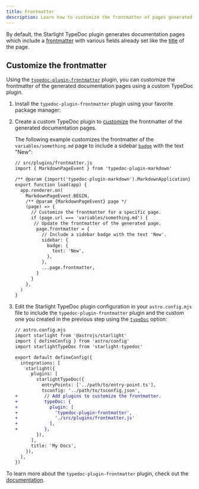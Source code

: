 ```yaml
---
title: Frontmatter
description: Learn how to customize the frontmatter of pages generated by the Starlight TypeDoc plugin.
---
```


By default, the Starlight TypeDoc plugin generates documentation pages which include a [frontmatter](https://starlight.astro.build/reference/frontmatter/) with various fields already set like the [title](https://starlight.astro.build/reference/frontmatter/#title-required) of the page.

## Customize the frontmatter

Using the [`typedoc-plugin-frontmatter`](https://typedoc-plugin-markdown.org/plugins/frontmatter) plugin, you can customize the frontmatter of the generated documentation pages using a custom TypeDoc plugin.


<Steps>

1. Install the `typedoc-plugin-frontmatter` plugin using your favorite package manager:

   <PackageManagers pkg="typedoc-plugin-frontmatter" />

2. Create a custom TypeDoc plugin to [customize](https://typedoc-plugin-markdown.org/plugins/frontmatter/customizing) the frontmatter of the generated documentation pages.

   The following example customizes the frontmatter of the `variables/something.md` page to include a sidebar [`badge`](https://starlight.astro.build/reference/frontmatter/#badge) with the text "New":

   ```diff lang="js"
   // src/plugins/frontmatter.js
   import { MarkdownPageEvent } from 'typedoc-plugin-markdown'

   /** @param {import('typedoc-plugin-markdown').MarkdownApplication} app */
   export function load(app) {
     app.renderer.on(
       MarkdownPageEvent.BEGIN,
       /** @param {MarkdownPageEvent} page */
       (page) => {
         // Customize the frontmatter for a specific page.
         if (page.url === 'variables/something.md') {
          // Update the frontmatter of the generated page.
           page.frontmatter = {
             // Include a sidebar badge with the text 'New'.
             sidebar: {
               badge: {
                 text: 'New',
               },
             },
             ...page.frontmatter,
           }
         }
       },
     )
   }

   ```

3. Edit the Starlight TypeDoc plugin configuration in your `astro.config.mjs` file to include the `typedoc-plugin-frontmatter` plugin and the custom one you created in the previous step using the [`typeDoc`](/configuration/#typedoc) option:

   ```diff lang="js"
   // astro.config.mjs
   import starlight from '@astrojs/starlight'
   import { defineConfig } from 'astro/config'
   import starlightTypeDoc from 'starlight-typedoc'

   export default defineConfig({
     integrations: [
       starlight({
         plugins: [
           starlightTypeDoc({
             entryPoints: ['../path/to/entry-point.ts'],
             tsconfig: '../path/to/tsconfig.json',
   +          // Add plugins to customize the frontmatter.
   +          typeDoc: {
   +            plugin: [
   +              'typedoc-plugin-frontmatter',
   +              './src/plugins/frontmatter.js'
   +            ],
   +          },
           }),
         ],
         title: 'My Docs',
       }),
     ],
   })
   ```

</Steps>

To learn more about the `typedoc-plugin-frontmatter` plugin, check out the [documentation](https://typedoc-plugin-markdown.org/plugins/frontmatter/customizing).

